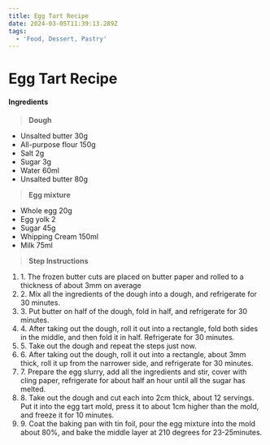 ```yaml
---
title: Egg Tart Recipe
date: 2024-03-05T11:39:13.289Z
tags:
  - 'Food, Dessert, Pastry'
---
```


# Egg Tart Recipe

#### **Ingredients**

> **Dough**

* Unsalted butter 30g
* All-purpose flour 150g
* Salt 2g
* Sugar 3g
* Water 60ml
* Unsalted butter 80g

> **Egg mixture**

* Whole egg 20g
* Egg yolk 2
* Sugar 45g
* Whipping Cream 150ml
* Milk 75ml

> **Step Instructions**

1. 1\. The frozen butter cuts are placed on butter paper and rolled to a thickness of about 3mm on average
2. 2\. Mix all the ingredients of the dough into a dough, and refrigerate for 30 minutes.
3. 3\. Put butter on half of the dough, fold in half, and refrigerate for 30 minutes.
4. 4\. After taking out the dough, roll it out into a rectangle, fold both sides in the middle, and then fold it in half. Refrigerate for 30 minutes.
5. 5\. Take out the dough and repeat the steps just now.
6. 6\. After taking out the dough, roll it out into a rectangle, about 3mm thick, roll it up from the narrower side, and refrigerate for 30 minutes.
7. 7\. Prepare the egg slurry, add all the ingredients and stir, cover with cling paper, refrigerate for about half an hour until all the sugar has melted.
8. 8\. Take out the dough and cut each into 2cm thick, about 12 servings. Put it into the egg tart mold, press it to about 1cm higher than the mold, and freeze it for 10 minutes.
9. 9\. Coat the baking pan with tin foil, pour the egg mixture into the mold about 80%, and bake the middle layer at 210 degrees for 23-25 ​​minutes.
